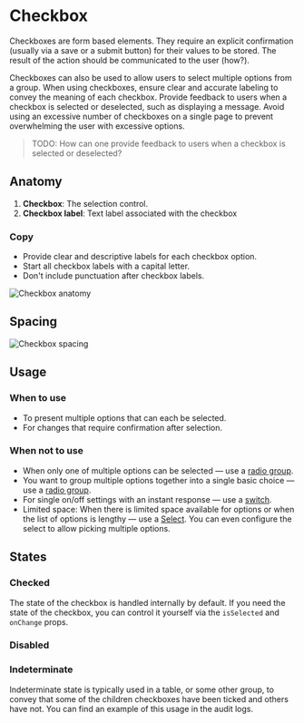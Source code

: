

<Meta of={CheckboxStories} />

# Checkbox

Checkboxes are form based elements. They require an explicit confirmation (usually via a save or a submit button) for their values to be stored. The result of the action should be communicated to the user (how?).

Checkboxes can also be used to allow users to select multiple options from a group. When using checkboxes, ensure clear and accurate labeling to convey the meaning of each checkbox. Provide feedback to users when a checkbox is selected or deselected, such as displaying a message. Avoid using an excessive number of checkboxes on a single page to prevent overwhelming the user with excessive options.

> TODO: How can one provide feedback to users when a checkbox is selected or deselected?

<Canvas of={CheckboxStories.CheckboxStory} />

## Anatomy

1. **Checkbox**: The selection control.
2. **Checkbox label**: Text label associated with the checkbox

### Copy

- Provide clear and descriptive labels for each checkbox option.
- Start all checkbox labels with a capital letter.
- Don't include punctuation after checkbox labels.

![Checkbox anatomy](./docs/checkbox-anatomy.png)

## Spacing

![Checkbox spacing](./docs/checkbox-spacing.png)

## Usage

### When to use

- To present multiple options that can each be selected.
- For changes that require confirmation after selection.

### When not to use

- When only one of multiple options can be selected — use a [radio group](https://design-system.appsmith.com/?path=/docs/design-system-radio--documentation).
- You want to group multiple options together into a single basic choice — use a [radio group](https://design-system.appsmith.com/?path=/docs/design-system-radio--documentation).
- For single on/off settings with an instant response — use a [switch](https://design-system.appsmith.com/?path=/docs/design-system-switch--documentation).
- Limited space: When there is limited space available for options or when the list of options is lengthy — use a [Select](https://design-system.appsmith.com/?path=/docs/design-system-select--documentation). You can even configure the select to allow picking multiple options.

## States

### Checked

The state of the checkbox is handled internally by default. If you need the state of the checkbox, you can control it yourself via the `isSelected` and `onChange` props.

<Canvas of={CheckboxStories.CheckboxCheckedStory} />

### Disabled

<Canvas of={CheckboxStories.CheckboxDisabledStory} />

### Indeterminate

Indeterminate state is typically used in a table, or some other group, to convey that some of the children checkboxes have been ticked and others have not. You can find an example of this usage in the audit logs.

<Canvas of={CheckboxStories.CheckboxIndeterminateStory} />
